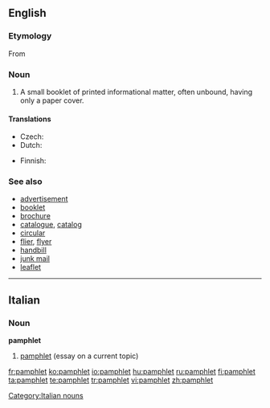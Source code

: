 {{also|Pamphlet}}

==English==
{{wikipedia}}

===Etymology===
From {{NL.}} {{term|panfletus||lang=la|small, unbound treatise}}

===Noun===
{{en-noun}}

# A small booklet of printed informational matter, often unbound, having only a paper cover.

====Translations====
{{trans-top|small booklet}}
* Czech: {{t-|cs|brožura|f}}
* Dutch: {{t-|nl|pamflet}}
{{trans-mid}}
* Finnish: {{t+|fi|pamfletti}}
{{trans-bottom}}

===See also===
* [[advertisement]]
* [[booklet]]
* [[brochure]]
* [[catalogue]], [[catalog]]
* [[circular]]
* [[flier]], [[flyer]]
* [[handbill]]
* [[junk mail]]
* [[leaflet]]

----
==Italian==
{{wikipedia|lang=it}}

===Noun===
'''pamphlet''' {{m|inv}}

#[[#English|pamphlet]] (essay on a current topic)

[[Category:Italian nouns]]

[[fr:pamphlet]]
[[ko:pamphlet]]
[[io:pamphlet]]
[[hu:pamphlet]]
[[ru:pamphlet]]
[[fi:pamphlet]]
[[ta:pamphlet]]
[[te:pamphlet]]
[[tr:pamphlet]]
[[vi:pamphlet]]
[[zh:pamphlet]]